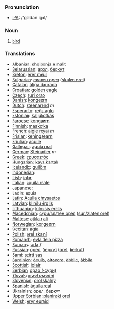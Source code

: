 === Pronunciation ===
*[[w:IPA|IPA]]: /'gɔldən igɔl/

=== Noun ===

# [[bird]]

=== Translations ===

*[[Albanian]]: [[shqiponja e malit]]
*[[Belarussian]]: [[арол]], [[беркут]]
*[[Breton]]: [[erer meur]]
*[[Bulgarian]]: [[скален орел]] ([[skalen orel]])
*[[Catalan]]: [[àliga daurada]]
*[[Croatian]]: [[golden eagle]]
*[[Czech]]: [[suri orao]]
*[[Danish]]: [[kongeørn]]
*[[Dutch]]: [[steenarend]] ''m''
*[[Esperanto]]: [[reĝa aglo]]
*[[Estonian]]: [[kaljukotkas]]
*[[Faroese]]: [[kongaørn]]
*[[Finnish]]: [[maakotka]]
*[[French]]: [[aigle royal]] ''m''
*[[Frisian]]: [[keningsearn]]
*[[Friulian]]: [[acuile]]
*[[Gallegan]]: [[aguia real]]
*[[German]]: [[Steinadler]] ''m''
*[[Greek]]: [[χρυσαετός]] '' ''
*[[Hungarian]]: [[kaya kartalı]]
*[[Icelandic]]: [[gullörn]]
*[[Indonesian]]: [[]]
*[[Irish]]: [[iolar]]
*[[Italian]]: [[aquila reale]] '' ''
*[[Japanese]]: [[]]
*[[Ladin]]: [[eguia]]
*[[Latin]]: [[Aquila chrysaetos]] '' ''
*[[Latvian]]: [[klinšu ērglis]]
*[[Lithuanian]]: [[kilnusis erelis]]
*[[Macedonian]]: [[сури/златен орел]] ([[suri/zlaten orel]])
*[[Maltese]]: [[ajkla rjali]]
*[[Norwegian]]: [[kongeørn]]
*[[Occitan]]: [[agla]]
*[[Polish]]: [[orel skalní]] '' ''
*[[Romansh]]: [[evla dela pizza]]
*[[Romany]]: [[orla]] ''f''
*[[Russian]]: [[орел]], [[беркут]] ([[orel]], [[berkut]]) '' ''
*[[Sami]]: [[szirti sas]]
*[[Sardinian]]: [[àcuila]], [[altanera]], [[àbbile]], [[àbbila]]
*[[Scottish]]: [[iolair]]
*[[Serbian]]: [[орао (-сури)]]
*[[Slovak]]: [[orzeł przedni]]
*[[Slovenian]]: [[orol skalný]]
*[[Spanish]]: [[águila real]] '' ''
*[[Ukrainian]]: [[орел]], [[беркут]]
*[[Upper Sorbian]]: [[planinski orel]]
*[[Welsh]]: [[eryr euraid]]
